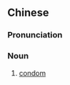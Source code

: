 {{also|小雨伞}}
==Chinese==
{{zh-forms|s=小雨伞|type=12}}

===Pronunciation===
{{zh-pron
|m=xiǎoyǔsǎn
|cat=n
}}

===Noun===
{{zh-noun}}

# {{lb|zh|euphemism}} [[condom]]